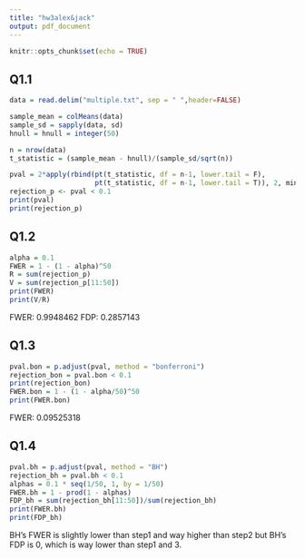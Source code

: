 ```yaml
---
title: "hw3alex&jack"
output: pdf_document
---
```


```r
knitr::opts_chunk$set(echo = TRUE)
```

## Q1.1

```r
data = read.delim("multiple.txt", sep = " ",header=FALSE)
```

```r
sample_mean = colMeans(data)
sample_sd = sapply(data, sd)
hnull = hnull = integer(50)

n = nrow(data)
t_statistic = (sample_mean - hnull)/(sample_sd/sqrt(n))

pval = 2*apply(rbind(pt(t_statistic, df = n-1, lower.tail = F),
                     pt(t_statistic, df = n-1, lower.tail = T)), 2, min)
rejection_p <- pval < 0.1
print(pval)
print(rejection_p)

```

## Q1.2

```r
alpha = 0.1
FWER = 1 - (1 - alpha)^50
R = sum(rejection_p)
V = sum(rejection_p[11:50])
print(FWER)
print(V/R)
```
FWER: 0.9948462
FDP: 0.2857143

## Q1.3

```r
pval.bon = p.adjust(pval, method = "bonferroni")
rejection_bon = pval.bon < 0.1
print(rejection_bon)
FWER.bon = 1 - (1 - alpha/50)^50
print(FWER.bon)
```

FWER: 0.09525318

## Q1.4

```r
pval.bh = p.adjust(pval, method = "BH")
rejection_bh = pval.bh < 0.1
alphas = 0.1 * seq(1/50, 1, by = 1/50)
FWER.bh = 1 - prod(1 - alphas)
FDP_bh = sum(rejection_bh[11:50])/sum(rejection_bh)
print(FWER.bh)
print(FDP_bh)
```

BH's FWER is slightly lower than step1 and way higher than step2 but BH's FDP is 0, which is way lower than step1 and 3.





